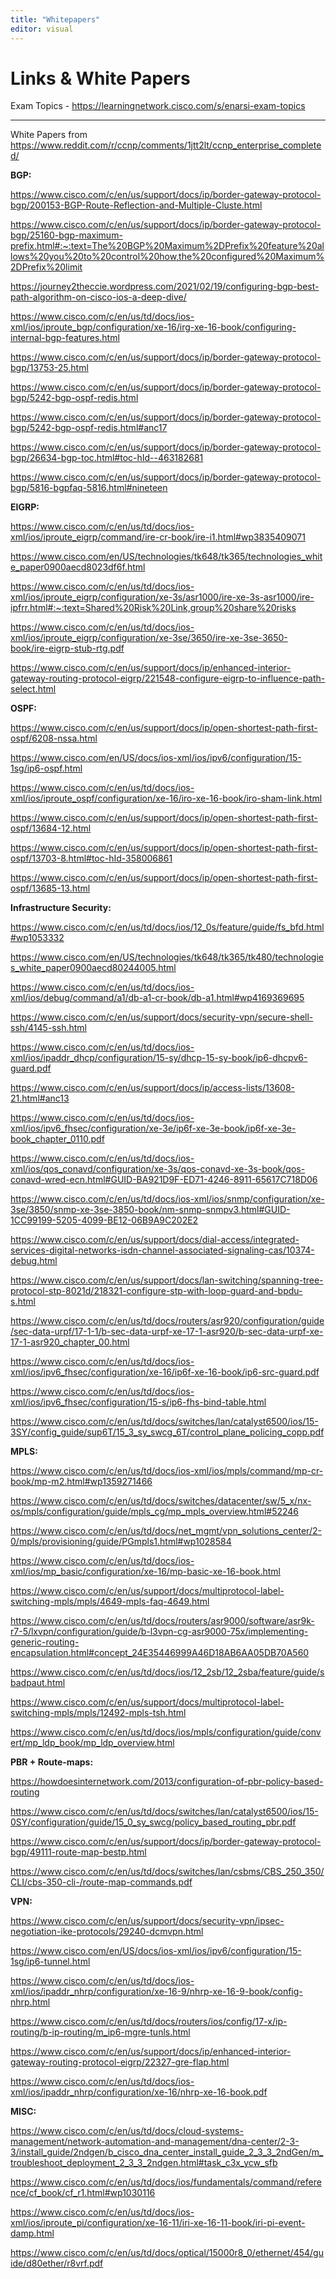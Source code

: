 ```yaml
---
title: "Whitepapers"
editor: visual
---
```


# Links & White Papers

Exam Topics - <https://learningnetwork.cisco.com/s/enarsi-exam-topics>

--------------------------------------------------------------------------------

White Papers from <https://www.reddit.com/r/ccnp/comments/1jtt2lt/ccnp_enterprise_completed/>

**BGP:**

<https://www.cisco.com/c/en/us/support/docs/ip/border-gateway-protocol-bgp/200153-BGP-Route-Reflection-and-Multiple-Cluste.html>

<https://www.cisco.com/c/en/us/support/docs/ip/border-gateway-protocol-bgp/25160-bgp-maximum-prefix.html#:~:text=The%20BGP%20Maximum%2DPrefix%20feature%20allows%20you%20to%20control%20how,the%20configured%20Maximum%2DPrefix%20limit>

<https://journey2theccie.wordpress.com/2021/02/19/configuring-bgp-best-path-algorithm-on-cisco-ios-a-deep-dive/>

<https://www.cisco.com/c/en/us/td/docs/ios-xml/ios/iproute_bgp/configuration/xe-16/irg-xe-16-book/configuring-internal-bgp-features.html>

<https://www.cisco.com/c/en/us/support/docs/ip/border-gateway-protocol-bgp/13753-25.html>

<https://www.cisco.com/c/en/us/support/docs/ip/border-gateway-protocol-bgp/5242-bgp-ospf-redis.html>

<https://www.cisco.com/c/en/us/support/docs/ip/border-gateway-protocol-bgp/5242-bgp-ospf-redis.html#anc17>

<https://www.cisco.com/c/en/us/support/docs/ip/border-gateway-protocol-bgp/26634-bgp-toc.html#toc-hId--463182681>

<https://www.cisco.com/c/en/us/support/docs/ip/border-gateway-protocol-bgp/5816-bgpfaq-5816.html#nineteen>

**EIGRP:**

<https://www.cisco.com/c/en/us/td/docs/ios-xml/ios/iproute_eigrp/command/ire-cr-book/ire-i1.html#wp3835409071>

<https://www.cisco.com/en/US/technologies/tk648/tk365/technologies_white_paper0900aecd8023df6f.html>

<https://www.cisco.com/c/en/us/td/docs/ios-xml/ios/iproute_eigrp/configuration/xe-3s/asr1000/ire-xe-3s-asr1000/ire-ipfrr.html#:~:text=Shared%20Risk%20Link,group%20share%20risks>

<https://www.cisco.com/c/en/us/td/docs/ios-xml/ios/iproute_eigrp/configuration/xe-3se/3650/ire-xe-3se-3650-book/ire-eigrp-stub-rtg.pdf>

<https://www.cisco.com/c/en/us/support/docs/ip/enhanced-interior-gateway-routing-protocol-eigrp/221548-configure-eigrp-to-influence-path-select.html>

**OSPF:**

<https://www.cisco.com/c/en/us/support/docs/ip/open-shortest-path-first-ospf/6208-nssa.html>

<https://www.cisco.com/en/US/docs/ios-xml/ios/ipv6/configuration/15-1sg/ip6-ospf.html>

<https://www.cisco.com/c/en/us/td/docs/ios-xml/ios/iproute_ospf/configuration/xe-16/iro-xe-16-book/iro-sham-link.html>

<https://www.cisco.com/c/en/us/support/docs/ip/open-shortest-path-first-ospf/13684-12.html>

<https://www.cisco.com/c/en/us/support/docs/ip/open-shortest-path-first-ospf/13703-8.html#toc-hId-358006861>

<https://www.cisco.com/c/en/us/support/docs/ip/open-shortest-path-first-ospf/13685-13.html>

**Infrastructure Security:**

<https://www.cisco.com/c/en/us/td/docs/ios/12_0s/feature/guide/fs_bfd.html#wp1053332>

<https://www.cisco.com/en/US/technologies/tk648/tk365/tk480/technologies_white_paper0900aecd80244005.html>

<https://www.cisco.com/c/en/us/td/docs/ios-xml/ios/debug/command/a1/db-a1-cr-book/db-a1.html#wp4169369695>

<https://www.cisco.com/c/en/us/support/docs/security-vpn/secure-shell-ssh/4145-ssh.html>

<https://www.cisco.com/c/en/us/td/docs/ios-xml/ios/ipaddr_dhcp/configuration/15-sy/dhcp-15-sy-book/ip6-dhcpv6-guard.pdf>

<https://www.cisco.com/c/en/us/support/docs/ip/access-lists/13608-21.html#anc13>

<https://www.cisco.com/c/en/us/td/docs/ios-xml/ios/ipv6_fhsec/configuration/xe-3e/ip6f-xe-3e-book/ip6f-xe-3e-book_chapter_0110.pdf>

<https://www.cisco.com/c/en/us/td/docs/ios-xml/ios/qos_conavd/configuration/xe-3s/qos-conavd-xe-3s-book/qos-conavd-wred-ecn.html#GUID-BA921D9F-ED71-4246-8911-65617C718D06>

<https://www.cisco.com/c/en/us/td/docs/ios-xml/ios/snmp/configuration/xe-3se/3850/snmp-xe-3se-3850-book/nm-snmp-snmpv3.html#GUID-1CC99199-5205-4099-BE12-06B9A9C202E2>

<https://www.cisco.com/c/en/us/support/docs/dial-access/integrated-services-digital-networks-isdn-channel-associated-signaling-cas/10374-debug.html>

<https://www.cisco.com/c/en/us/support/docs/lan-switching/spanning-tree-protocol-stp-8021d/218321-configure-stp-with-loop-guard-and-bpdu-s.html>

<https://www.cisco.com/c/en/us/td/docs/routers/asr920/configuration/guide/sec-data-urpf/17-1-1/b-sec-data-urpf-xe-17-1-asr920/b-sec-data-urpf-xe-17-1-asr920_chapter_00.html>

<https://www.cisco.com/c/en/us/td/docs/ios-xml/ios/ipv6_fhsec/configuration/xe-16/ip6f-xe-16-book/ip6-src-guard.pdf>

<https://www.cisco.com/c/en/us/td/docs/ios-xml/ios/ipv6_fhsec/configuration/15-s/ip6-fhs-bind-table.html>

<https://www.cisco.com/c/en/us/td/docs/switches/lan/catalyst6500/ios/15-3SY/config_guide/sup6T/15_3_sy_swcg_6T/control_plane_policing_copp.pdf>

**MPLS:**

<https://www.cisco.com/c/en/us/td/docs/ios-xml/ios/mpls/command/mp-cr-book/mp-m2.html#wp1359271466>

<https://www.cisco.com/c/en/us/td/docs/switches/datacenter/sw/5_x/nx-os/mpls/configuration/guide/mpls_cg/mp_mpls_overview.html#52246>

<https://www.cisco.com/c/en/us/td/docs/net_mgmt/vpn_solutions_center/2-0/mpls/provisioning/guide/PGmpls1.html#wp1028584>

<https://www.cisco.com/c/en/us/td/docs/ios-xml/ios/mp_basic/configuration/xe-16/mp-basic-xe-16-book.html>

<https://www.cisco.com/c/en/us/support/docs/multiprotocol-label-switching-mpls/mpls/4649-mpls-faq-4649.html>

<https://www.cisco.com/c/en/us/td/docs/routers/asr9000/software/asr9k-r7-5/lxvpn/configuration/guide/b-l3vpn-cg-asr9000-75x/implementing-generic-routing-encapsulation.html#concept_24E35446999A46D18AB6AA05DB70A560>

<https://www.cisco.com/c/en/us/td/docs/ios/12_2sb/12_2sba/feature/guide/sbadpaut.html>

<https://www.cisco.com/c/en/us/support/docs/multiprotocol-label-switching-mpls/mpls/12492-mpls-tsh.html>

<https://www.cisco.com/c/en/us/td/docs/ios/mpls/configuration/guide/convert/mp_ldp_book/mp_ldp_overview.html>

**PBR + Route-maps:**

<https://howdoesinternetwork.com/2013/configuration-of-pbr-policy-based-routing>

<https://www.cisco.com/c/en/us/td/docs/switches/lan/catalyst6500/ios/15-0SY/configuration/guide/15_0_sy_swcg/policy_based_routing_pbr.pdf>

<https://www.cisco.com/c/en/us/support/docs/ip/border-gateway-protocol-bgp/49111-route-map-bestp.html>

<https://www.cisco.com/c/en/us/td/docs/switches/lan/csbms/CBS_250_350/CLI/cbs-350-cli-/route-map-commands.pdf>

**VPN:**

<https://www.cisco.com/c/en/us/support/docs/security-vpn/ipsec-negotiation-ike-protocols/29240-dcmvpn.html>

<https://www.cisco.com/en/US/docs/ios-xml/ios/ipv6/configuration/15-1sg/ip6-tunnel.html>

<https://www.cisco.com/c/en/us/td/docs/ios-xml/ios/ipaddr_nhrp/configuration/xe-16-9/nhrp-xe-16-9-book/config-nhrp.html>

<https://www.cisco.com/c/en/us/td/docs/routers/ios/config/17-x/ip-routing/b-ip-routing/m_ip6-mgre-tunls.html>

<https://www.cisco.com/c/en/us/support/docs/ip/enhanced-interior-gateway-routing-protocol-eigrp/22327-gre-flap.html>

<https://www.cisco.com/c/en/us/td/docs/ios-xml/ios/ipaddr_nhrp/configuration/xe-16/nhrp-xe-16-book.pdf>

**MISC:**

<https://www.cisco.com/c/en/us/td/docs/cloud-systems-management/network-automation-and-management/dna-center/2-3-3/install_guide/2ndgen/b_cisco_dna_center_install_guide_2_3_3_2ndGen/m_troubleshoot_deployment_2_3_3_2ndgen.html#task_c3x_ycw_sfb>

<https://www.cisco.com/c/en/us/td/docs/ios/fundamentals/command/reference/cf_book/cf_r1.html#wp1030116>

<https://www.cisco.com/c/en/us/td/docs/ios-xml/ios/iproute_pi/configuration/xe-16-11/iri-xe-16-11-book/iri-pi-event-damp.html>

<https://www.cisco.com/c/en/us/td/docs/optical/15000r8_0/ethernet/454/guide/d80ether/r8vrf.pdf>
